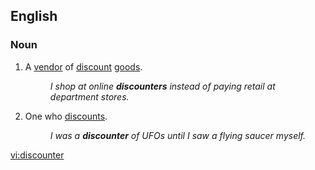 ==English==

===Noun===
{{en-noun}}

# A [[vendor]] of [[discount#Adjective|discount]] [[goods]].
#:''I shop at online '''discounters''' instead of paying retail at department stores.''
# One who [[discount#Verb|discount]]s.
#:''I was a '''discounter''' of UFOs until I saw a flying saucer myself.''

[[vi:discounter]]
